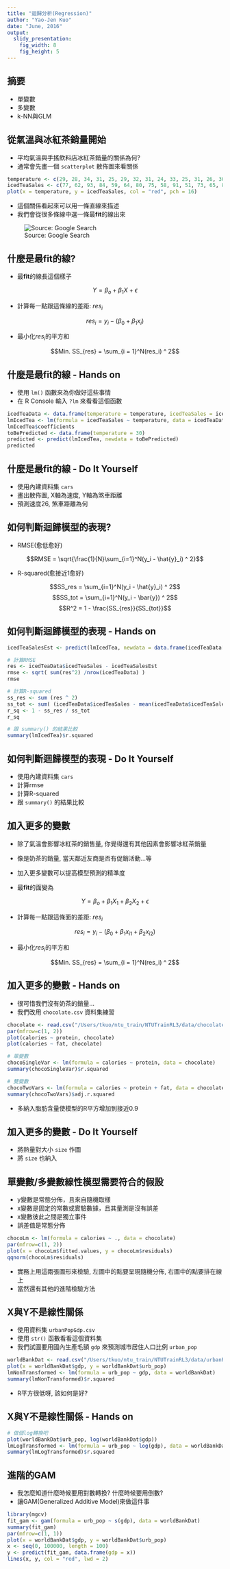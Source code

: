 ```yaml
---
title: "迴歸分析(Regression)"
author: "Yao-Jen Kuo"
date: "June, 2016"
output:
  slidy_presentation:
    fig_width: 8
    fig_height: 5
---
```


## 摘要

* 單變數
* 多變數
* k-NN與GLM

## 從氣溫與冰紅茶銷量開始

* 平均氣溫與手搖飲料店冰紅茶銷量的關係為何?
* 通常會先畫一個 `scatterplot` 散佈圖來看關係

```r
temperature <- c(29, 28, 34, 31, 25, 29, 32, 31, 24, 33, 25, 31, 26, 30)
icedTeaSales <- c(77, 62, 93, 84, 59, 64, 80, 75, 58, 91, 51, 73, 65, 84)
plot(x = temperature, y = icedTeaSales, col = "red", pch = 16)
```

* 這個關係看起來可以用一條直線來描述
* 我們會從很多條線中選一條最**fit**的線出來

![Source: Google Search](images/regression1.png)

## 什麼是最fit的線?

* 最**fit**的線長這個樣子

$$Y = \beta_o + \beta_1X + \epsilon$$

* 計算每一點跟這條線的差距: $res_i$

$$res_i = y_i - (\beta_0 + \beta_1x_i)$$

* 最小化$res_i$的平方和

$$Min. SS_{res} = \sum_{i = 1}^N(res_i) ^ 2$$

## 什麼是最fit的線 - Hands on

* 使用 `lm()` 函數來為你做好這些事情
* 在 R Console 輸入 `?lm` 來看看這個函數

```r
icedTeaData <- data.frame(temperature = temperature, icedTeaSales = icedTeaSales)
lmIcedTea <- lm(formula = icedTeaSales ~ temperature, data = icedTeaData)
lmIcedTea$coefficients
toBePredicted <- data.frame(temperature = 30)
predicted <- predict(lmIcedTea, newdata = toBePredicted)
predicted
```

## 什麼是最fit的線 - Do It Yourself

* 使用內建資料集 `cars`
* 畫出散佈圖, X軸為速度, Y軸為煞車距離
* 預測速度26, 煞車距離為何

## 如何判斷迴歸模型的表現?

* RMSE(愈低愈好)

$$RMSE = \sqrt{\frac{1}{N}\sum_{i=1}^N(y_i - \hat{y}_i) ^ 2}$$

* R-squared(愈接近1愈好)

$$SS_res = \sum_{i=1}^N(y_i - \hat{y}_i) ^ 2$$
$$SS_tot = \sum_{i=1}^N(y_i - \bar{y}) ^ 2$$
$$R^2 = 1 - \frac{SS_{res}}{SS_{tot}}$$

## 如何判斷迴歸模型的表現 - Hands on

```r
icedTeaSalesEst <- predict(lmIcedTea, newdata = data.frame(icedTeaData[, 1]))

# 計算RMSE
res <- icedTeaData$icedTeaSales - icedTeaSalesEst
rmse <- sqrt( sum(res^2) /nrow(icedTeaData) )
rmse

# 計算R-squared
ss_res <- sum (res ^ 2)
ss_tot <- sum( (icedTeaData$icedTeaSales - mean(icedTeaData$icedTeaSales))^2 )
r_sq <- 1 - ss_res / ss_tot
r_sq

# 跟 summary() 的結果比較
summary(lmIcedTea)$r.squared
```

## 如何判斷迴歸模型的表現 - Do It Yourself

* 使用內建資料集 `cars`
* 計算rmse
* 計算R-squared
* 跟 `summary()` 的結果比較

## 加入更多的變數

* 除了氣溫會影響冰紅茶的銷售量, 你覺得還有其他因素會影響冰紅茶銷量
* 像是奶茶的銷量, 當天鄰近友商是否有促銷活動...等
* 加入更多變數可以提高模型預測的精準度

* 最**fit**的面變為

$$Y = \beta_o + \beta_1X_1 + \beta_2X_2 + \epsilon$$

* 計算每一點跟這條面的差距: $res_i$

$$res_i = y_i - (\beta_0 + \beta_1x_{i1} + \beta_2x_{i2})$$

* 最小化$res_i$的平方和

$$Min. SS_{res} = \sum_{i = 1}^N(res_i) ^ 2$$

## 加入更多的變數 - Hands on

* 很可惜我們沒有奶茶的銷量...
* 我們改用 `chocolate.csv` 資料集練習

```r
chocolate <- read.csv("/Users/tkuo/ntu_train/NTUTrainRL3/data/chocolate.csv")
par(mfrow=c(1, 2))
plot(calories ~ protein, chocolate)
plot(calories ~ fat, chocolate)

# 單變數
chocoSingleVar <- lm(formula = calories ~ protein, data = chocolate)
summary(chocoSingleVar)$r.squared

# 雙變數
chocoTwoVars <- lm(formula = calories ~ protein + fat, data = chocolate)
summary(chocoTwoVars)$adj.r.squared
```

* 多納入脂肪含量使模型的R平方增加到接近0.9

## 加入更多的變數 - Do It Yourself

* 將熱量對大小 `size` 作圖
* 將 `size` 也納入

## 單變數/多變數線性模型需要符合的假設

* y變數是常態分佈，且來自隨機取樣
* x變數是固定的常數或實驗數據，且其量測是沒有誤差
* x變數彼此之間是獨立事件
* 誤差值是常態分佈

```r
chocoLm <- lm(formula = calories ~ ., data = chocolate)
par(mfrow=c(1, 2))
plot(x = chocoLm$fitted.values, y = chocoLm$residuals)
qqnorm(chocoLm$residuals)
```

* 實務上用這兩張圖形來檢驗, 左圖中的點要呈現隨機分佈, 右圖中的點要排在線上
* 當然還有其他的進階檢驗方法

## X與Y不是線性關係

* 使用資料集 `urbanPopGdp.csv`
* 使用 `str()` 函數看看這個資料集
* 我們試圖要用國內生產毛額 `gdp` 來預測城市居住人口比例 `urban_pop`

```r
worldBankDat <- read.csv("/Users/tkuo/ntu_train/NTUTrainRL3/data/urbanPopGdp.csv", header = TRUE)
plot(x = worldBankDat$gdp, y = worldBankDat$urb_pop)
lmNonTransformed <- lm(formula = urb_pop ~ gdp, data = worldBankDat)
summary(lmNonTransformed)$r.squared
```

* R平方很低呀, 該如何是好?

## X與Y不是線性關係 - Hands on

```r
# 做個log轉換吧
plot(worldBankDat$urb_pop, log(worldBankDat$gdp))
lmLogTransformed <- lm(formula = urb_pop ~ log(gdp), data = worldBankDat)
summary(lmLogTransformed)$r.squared
```

## 進階的GAM

* 我怎麼知道什麼時候要用對數轉換? 什麼時候要用倒數?
* 讓GAM(Generalized Additive Model)來做這件事

```r
library(mgcv)
fit_gam <- gam(formula = urb_pop ~ s(gdp), data = worldBankDat)
summary(fit_gam)
par(mfrow=c(1, 1))
plot(x = worldBankDat$gdp, y = worldBankDat$urb_pop)
x <- seq(0, 100000, length = 100)
y <- predict(fit_gam, data.frame(gdp = x))
lines(x, y, col = "red", lwd = 2)
```